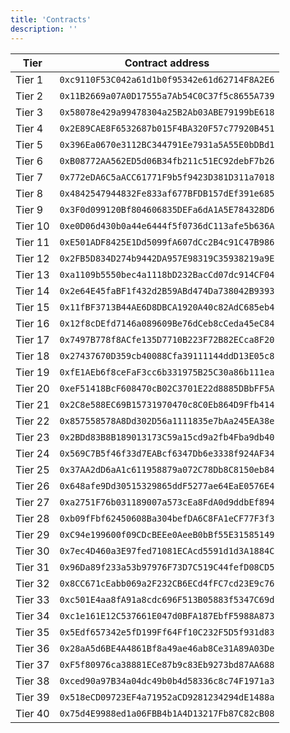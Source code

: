 ```yaml
---
title: 'Contracts'
description: ''
---
```


| Tier    | Contract address                             |
| ------- | -------------------------------------------- |
| Tier 1  | `0xc9110F53C042a61d1b0f95342e61d62714F8A2E6` |
| Tier 2  | `0x11B2669a07A0D17555a7Ab54C0C37f5c8655A739` |
| Tier 3  | `0x58078e429a99478304a25B2Ab03ABE79199bE618` |
| Tier 4  | `0x2E89CAE8F6532687b015F4BA320F57c77920B451` |
| Tier 5  | `0x396Ea0670e3112BC344791Ee7931a5A55E0bDBd1` |
| Tier 6  | `0xB08772AA562ED5d06B34fb211c51EC92debF7b26` |
| Tier 7  | `0x772eDA6C5aACC61771F9b5f9423D381D311a7018` |
| Tier 8  | `0x4842547944832Fe833af677BFDB157dEf391e685` |
| Tier 9  | `0x3F0d099120Bf804606835DEFa6dA1A5E784328D6` |
| Tier 10 | `0xe0D06d430b0a44e6444f5f0736dC113afe5b636A` |
| Tier 11 | `0xE501ADF8425E1Dd5099fA607dCc2B4c91C47B986` |
| Tier 12 | `0x2FB5D834D274b9442DA957E98319C35938219a9E` |
| Tier 13 | `0xa1109b5550bec4a1118bD232BacCd07dc914CF04` |
| Tier 14 | `0x2e64E45faBF1f432d2B59ABd474Da738042B9393` |
| Tier 15 | `0x11fBF3713B44AE6D8DBCA1920A40c82AdC685eb4` |
| Tier 16 | `0x12f8cDEfd7146a089609Be76dCeb8cCeda45eC84` |
| Tier 17 | `0x7497B778f8ACfe135D7710B223F72B82ECca8F20` |
| Tier 18 | `0x27437670D359cb40088Cfa39111144ddD13E05c8` |
| Tier 19 | `0xfE1AEb6f8ceFaF3cc6b331975B25C30a86b111ea` |
| Tier 20 | `0xeF51418BcF608470cB02C3701E22d8885DBbFF5A` |
| Tier 21 | `0x2C8e588EC69B15731970470c8C0Eb864D9Ffb414` |
| Tier 22 | `0x857558578A8Dd302D56a1111835e7bAa245EA38e` |
| Tier 23 | `0x2BDd83B8B189013173C59a15cd9a2fb4Fba9db40` |
| Tier 24 | `0x569C7B5f46f33d7EABcf6347Db6e3338f924AF34` |
| Tier 25 | `0x37AA2dD6aA1c611958879a072C78Db8C8150eb84` |
| Tier 26 | `0x648afe9Dd30515329865ddF5277ae64EaE0576E4` |
| Tier 27 | `0xa2751F76b031189007a573cEa8FdA0d9ddbEf894` |
| Tier 28 | `0xb09fFbf62450608Ba304befDA6C8FA1eCF77F3f3` |
| Tier 29 | `0xC94e199600f09CDcBEEe0AeeB0bBf55E31585149` |
| Tier 30 | `0x7ec4D460a3E97fed71081ECAcd5591d1d3A1884C` |
| Tier 31 | `0x96Da89f233a53b97976F73D7C519C44fefD08CD5` |
| Tier 32 | `0x8CC671cEabb069a2F232CB6ECd4fFC7cd23E9c76` |
| Tier 33 | `0xc501E4aa8fA91a8cdc696F513B05883f5347C69d` |
| Tier 34 | `0xc1e161E12C537661E047d0BFA187EbfF5988A873` |
| Tier 35 | `0x5Edf657342e5fD199Ff64Ff10C232F5D5f931d83` |
| Tier 36 | `0x28aA5d6BE4A4861Bf8a49ae46ab8Ce31A89A03De` |
| Tier 37 | `0xF5f80976ca38881ECe87b9c83Eb9273bd87AA688` |
| Tier 38 | `0xced90a97B34a04dc49b0b4d58336c8c74F1971a3` |
| Tier 39 | `0x518eCD09723EF4a71952aCD9281234294dE1488a` |
| Tier 40 | `0x75d4E9988ed1a06FBB4b1A4D13217Fb87C82cB08` |
